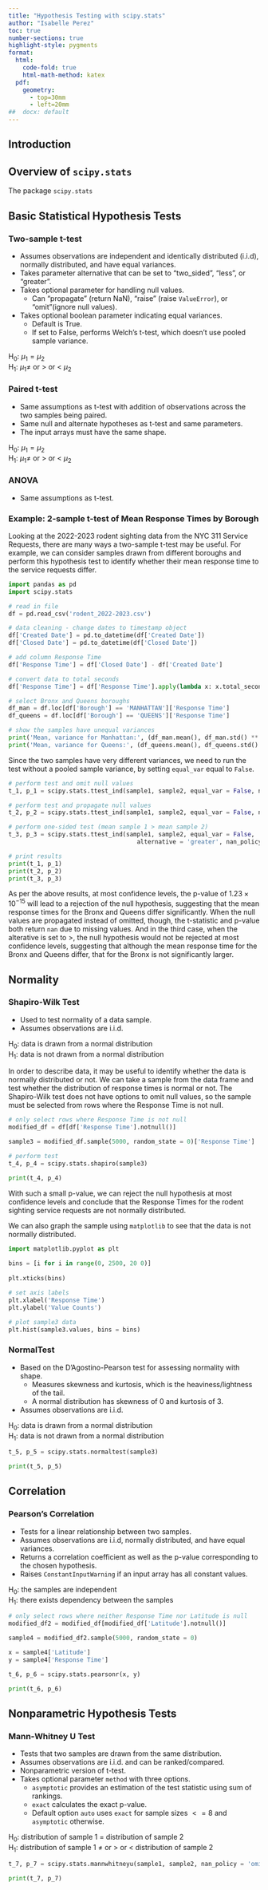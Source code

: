 ```yaml
---
title: "Hypothesis Testing with scipy.stats"
author: "Isabelle Perez"
toc: true
number-sections: true
highlight-style: pygments
format: 
  html: 
    code-fold: true
    html-math-method: katex
  pdf: 
    geometry: 
      - top=30mm
      - left=20mm
##  docx: default
--- 
```

## Introduction 

## Overview of `scipy.stats` 
The package `scipy.stats`  

## Basic Statistical Hypothesis Tests 
### Two-sample t-test 
* Assumes observations are independent and identically distributed (i.i.d), 
normally distributed, and have equal variances. 
* Takes parameter alternative that can be set to "two_sided", "less", or "greater". 
* Takes optional parameter for handling null values. 
  + Can "propagate" (return NaN), "raise" (raise `ValueError`), or "omit"(ignore null values). 
* Takes optional boolean parameter indicating equal variances. 
  + Default is True.  
  + If set to False, performs Welch's t-test, which doesn't use pooled sample variance. 

| H~0~: $\mu_1 = \mu_2$  
| H~1~: $\mu_1 \neq$ or $>$ or $<$ $\mu_2$ 

### Paired t-test 
* Same assumptions as t-test with addition of observations across the two samples being 
paired. 
* Same null and alternate hypotheses as t-test and same parameters.  
* The input arrays must have the same shape. 

| H~0~: $\mu_1 = \mu_2$
| H~1~: $\mu_1 \neq$ or $>$ or $<$ $\mu_2$   

### ANOVA 
* Same assumptions as t-test. 

### Example: 2-sample t-test of Mean Response Times by Borough  
Looking at the 2022-2023 rodent sighting data from the NYC 311 Service Requests, there are many
ways a two-sample t-test may be useful. For example, we can consider samples drawn from different
boroughs and perform this hypothesis test to identify whether their mean response time to 
the service requests differ. 
```python
import pandas as pd  
import scipy.stats  

# read in file 
df = pd.read_csv('rodent_2022-2023.csv')  

# data cleaning - change dates to timestamp object
df['Created Date'] = pd.to_datetime(df['Created Date'])
df['Closed Date'] = pd.to_datetime(df['Closed Date'])

# add column Response Time 
df['Response Time'] = df['Closed Date'] - df['Created Date']

# convert data to total seconds
df['Response Time'] = df['Response Time'].apply(lambda x: x.total_seconds() / 3600) 
``` 

```python
# select Bronx and Queens boroughs 
df_man = df.loc[df['Borough'] == 'MANHATTAN']['Response Time']
df_queens = df.loc[df['Borough'] == 'QUEENS']['Response Time'] 

# show the samples have unequal variances 
print('Mean, variance for Manhattan:', (df_man.mean(), df_man.std() ** 2))
print('Mean, variance for Queens:', (df_queens.mean(), df_queens.std() ** 2)) 
```
Since the two samples have very different variances, we need to run the test without a 
pooled sample variance, by setting `equal_var` equal to `False`.

```python
# perform test and omit null values
t_1, p_1 = scipy.stats.ttest_ind(sample1, sample2, equal_var = False, nan_policy = 'omit')

# perform test and propagate null values
t_2, p_2 = scipy.stats.ttest_ind(sample1, sample2, equal_var = False, nan_policy = 'propagate')

# perform one-sided test (mean sample 1 > mean sample 2)
t_3, p_3 = scipy.stats.ttest_ind(sample1, sample2, equal_var = False, 
                                    alternative = 'greater', nan_policy = 'omit')

# print results 
print(t_1, p_1)
print(t_2, p_2)
print(t_3, p_3)
``` 
As per the above results, at most confidence levels, the p-value of $1.23 \times 10^{-15}$ will lead to 
a rejection of the null hypothesis, suggesting that the mean response times for the Bronx and
Queens differ significantly. When the null values are propagated instead of omitted, though,
the t-statistic and p-value both return `nan` due to missing values. And in the third case, when 
the alterative is set to $>$, the null hypothesis would not be rejected at most confidence levels,
suggesting that although the mean response time for the Bronx and Queens differ, that for the Bronx
is not significantly larger.   

## Normality 
### Shapiro-Wilk Test 
* Used to test normality of a data sample.
* Assumes observations are i.i.d. 

| H~0~: data is drawn from a normal distribution  
| H~1~: data is not drawn from a normal distribution   

In order to describe data, it may be useful to identify whether the data is normally distributed
or not. We can take a sample from the data frame and test whether the distribution of response 
times is normal or not. The Shapiro-Wilk test does not have options to omit null values,
so the sample must be selected from rows where the Response Time is not null. 
```python
# only select rows where Response Time is not null 
modified_df = df[df['Response Time'].notnull()] 

sample3 = modified_df.sample(5000, random_state = 0)['Response Time'] 

# perform test  
t_4, p_4 = scipy.stats.shapiro(sample3) 

print(t_4, p_4)  
```  
With such a small p-value, we can reject the null hypothesis at most confidence levels and
conclude that the Response Times for the rodent sighting service requests are not
normally distributed. 

We can also graph the sample using `matplotlib` to see that the data is not normally distributed. 
```python
import matplotlib.pyplot as plt 
 
bins = [i for i in range(0, 2500, 20 0)] 
 
plt.xticks(bins)

# set axis labels 
plt.xlabel('Response Time') 
plt.ylabel('Value Counts')

# plot sample3 data 
plt.hist(sample3.values, bins = bins) 
``` 

### NormalTest 
* Based on the D'Agostino-Pearson test for assessing normality with shape. 
  + Measures skewness and kurtosis, which is the heaviness/lightness of the tail. 
  + A normal distribution has skewness of $0$ and kurtosis of $3$.  
* Assumes observations are i.i.d. 

| H~0~: data is drawn from a normal distribution  
| H~1~: data is not drawn from a normal distribution   

```python
t_5, p_5 = scipy.stats.normaltest(sample3)

print(t_5, p_5)  
``` 

## Correlation   
### Pearson's Correlation 
* Tests for a linear relationship between two samples.
* Assumes observations are i.i.d, normally distributed, and have equal variances.  
* Returns a correlation coefficient as well as the p-value corresponding to the chosen 
hypothesis. 
* Raises `ConstantInputWarning` if an input array has all constant values.   

| H~0~: the samples are independent 
| H~1~: there exists dependency between the samples 

```python
# only select rows where neither Response Time nor Latitude is null 
modified_df2 = modified_df[modified_df['Latitude'].notnull()]

sample4 = modified_df2.sample(5000, random_state = 0)  

x = sample4['Latitude'] 
y = sample4['Response Time'] 

t_6, p_6 = scipy.stats.pearsonr(x, y)

print(t_6, p_6)
``` 

## Nonparametric Hypothesis Tests   
### Mann-Whitney U Test 
* Tests that two samples are drawn from the same distribution. 
* Assumes observations are i.i.d. and can be ranked/compared. 
* Nonparametric version of t-test. 
* Takes optional parameter `method` with three options. 
  + `asymptotic` provides an estimation of the test statistic using sum
  of rankings.  
  + `exact` calculates the exact p-value. 
  + Default option `auto` uses `exact` for sample sizes $<= 8$ and 
  `asymptotic` otherwise. 

| H~0~: distribution of sample 1 $=$ distribution of sample 2
| H~1~: distribution of sample 1 $\neq$ or $>$ or $<$ distribution of sample 2  

```python
t_7, p_7 = scipy.stats.mannwhitneyu(sample1, sample2, nan_policy = 'omit')

print(t_7, p_7)
```   